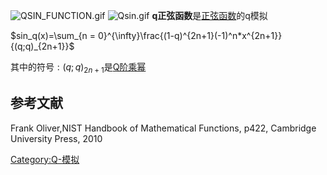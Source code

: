 [[File:QSIN_FUNCTION.gif|thumb]]
[[File:Qsin.gif|thumb]]
'''q正弦函数'''是[[正弦函数|正弦函数]]的q模拟

<math>sin_q(x)=\sum_{n = 0}^{\infty}\frac{(1-q)^{2n+1}(-1)^n*x^{2n+1}}{(q;q)_{2n+1}}</math>

其中的符号<math>:(q;q)_{2n+1}</math>是[[Q阶乘幂|Q阶乘幂]]

==参考文献==
<references/>
Frank Oliver,NIST Handbook of Mathematical Functions, p422, Cambridge University Press, 2010

[[Category:Q-模拟|Category:Q-模拟]]
{{q超几何函数}}